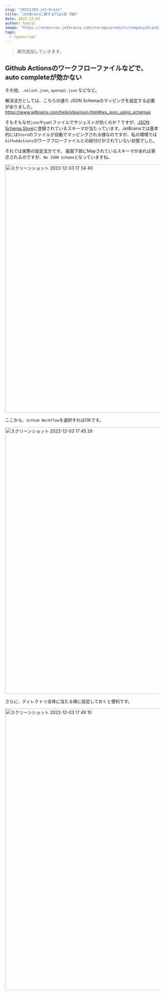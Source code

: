 ```yaml
---
slug: "20221203-jet-brain"
title: "JetBrainに関するTips収 TBD"
date: 2022-12-03
author: hedral
image: "https://resources.jetbrains.com/storage/products/company/brand/logos/jb_beam.png"
tags:
  - typescript
---
```


> 順次追加していきます。

## Github Actionsのワークフローファイルなどで、auto completeが効かない

その他、`.eslint.json`, `openapi.json` などなど。

解決法方としては、こちらの通り JSON Schemaのマッピングを設定する必要がありました。
https://www.jetbrains.com/help/idea/json.html#ws_json_using_schemas

そもそもなぜ`json`や`yaml`ファイルでサジェストが効くのか？ですが、[JSON Schema Store](https://www.schemastore.org/json/)に登録されているスキーマが当たっています。JetBrainsでは基本的には`Store`のファイルが自動でマッピングされる様なのですが、私の環境では`GithubActions`のワークフローファイルとの紐付けがされていない状態でした。

それでは実際の設定法方です。
画面下部にMapされているスキーマがあれば表示されるのですが、`No JSON Schema`となっていますね。

<img width="813" alt="スクリーンショット 2022-12-03 17 34 40" src="https://user-images.githubusercontent.com/20538481/205432254-f875c8cc-77e7-42b6-92eb-a438ea571d56.png" />

ここから、`Github Workflow`を選択すればOKです。

<img width="873" alt="スクリーンショット 2022-12-03 17 45 29" src="https://user-images.githubusercontent.com/20538481/205432674-e7e6571b-3d45-41cd-8c03-9be1f:wq83310da.png" />

さらに、ディレクトリ全体に当たる様に設定しておくと便利です。

<img width="922" alt="スクリーンショット 2022-12-03 17 49 10" src="https://user-images.githubusercontent.com/20538481/205432675-ce78481e-0ae0-47d3-b4d9-fdaaaab7738a.png" />

